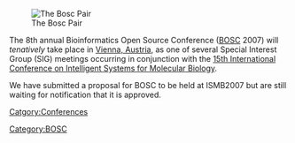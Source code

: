 [[Image:Pear.png|The Bosc Pair]]


The 8th annual Bioinformatics Open Source Conference ([[BOSC]] 2007) will ''tenatively'' take place in [[wp:Vienna, Austria|Vienna, Austria]], as one of several Special Interest Group (SIG) meetings occurring in conjunction with the [http://www.iscb.org/ismbeccb2007/ 15th International Conference on Intelligent Systems for Molecular Biology]. 

We have submitted a proposal for BOSC to be held at ISMB2007 but are still waiting for notification that it is approved.

[[Catgory:Conferences]] [[Category:BOSC]]